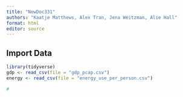 ```yaml
---
title: "NewDoc331"
authors: "Kaatje Matthews, Alex Tran, Jena Weitzman, Alie Hall"
format: html
editor: source
---
```


## Import Data
```r
library(tidyverse)
gdp <- read_csv(file = "gdp_pcap.csv")
energy <- read_csv(file = "energy_use_per_person.csv")
```

```r
# 
```


